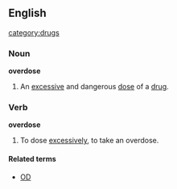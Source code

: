 ==English==
[[category:drugs]]
===Noun===
'''overdose'''
# An [[excessive]] and dangerous [[dose]] of a [[drug]].

===Verb===
'''overdose'''
# To dose [[excessively]], to take an overdose.

====Related terms====
*[[OD]]